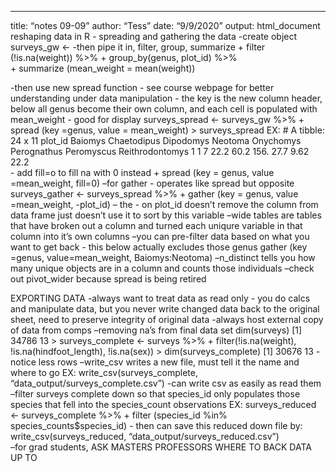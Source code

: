 ---
title: "notes 09-09"
author: "Tess"
date: "9/9/2020"
output: html_document
reshaping data in R - spreading and gathering the data
-create object
surveys_gw <-
-then pipe it in, filter, group, summarize
+ filter (!is.na(weight)) %>% 
+ group_by(genus, plot_id) %>%  
+ summarize (mean_weight = mean(weight))

-then use new spread function - see course webpage for better understanding under data manipulation 
- the key is the new column header, below all genus become their own column, and each cell is populated with mean_weight - good for display
surveys_spread <- surveys_gw %>% 
+ spread (key =genus, value = mean_weight)
> surveys_spread
EX:
# A tibble: 24 x 11
   plot_id Baiomys Chaetodipus Dipodomys Neotoma Onychomys Perognathus Peromyscus Reithrodontomys
     <dbl>   <dbl>       <dbl>     <dbl>   <dbl>     <dbl>       <dbl>      <dbl>           <dbl>
 1       1    7           22.2      60.2    156.      27.7        9.62       22.2     
- add fill=o to fill na with 0 instead
+ spread (key = genus, value =mean_weight, fill=0)
--for gather - operates like spread but opposite
surveys_gather <- surveys_spread %>% 
+ gather (key = genus, value =mean_weight, -plot_id) -- the - on plot_id doesn't remove the column from data frame just doesn't use it to sort by this variable
--wide tables are tables that have broken out a column and turned each uniqure variable in that column into it's own columns
--you can pre-filter data based on what you want to get back - this below actually excludes those genus
 gather (key =genus, value=mean_weight, Baiomys:Neotoma)
--n_distinct tells you how many unique objects are in a column and counts those individuals
--check out pivot_wider because spread is being retired 

EXPORTING DATA
-always want to treat data as read only - you do calcs and manipulate data, but you never write changed data back to the original sheet, need to preserve integrity of original data
-always host external copy of data from comps
--removing na's from final data set
dim(surveys)
[1] 34786    13
> surveys_complete <- surveys %>% 
+ filter(!is.na(weight), !is.na(hindfoot_length), !is.na(sex))
> dim(surveys_complete)
[1] 30676    13 - notice less rows
--write_csv writes a new file, must tell it the name and where to go
EX:
  write_csv(surveys_complete, "data_output/surveys_complete.csv")
-can write csv as easily as read them   
--filter surveys complete down so that species_id only populates those species that fell into the species_count observations
EX:
surveys_reduced <- surveys_complete %>% 
+ filter (species_id %in% species_counts$species_id)
- then can save this reduced down file by:
write_csv(surveys_reduced, "data_output/surveys_reduced.csv")  
--for grad students, ASK MASTERS PROFESSORS WHERE TO BACK DATA UP TO